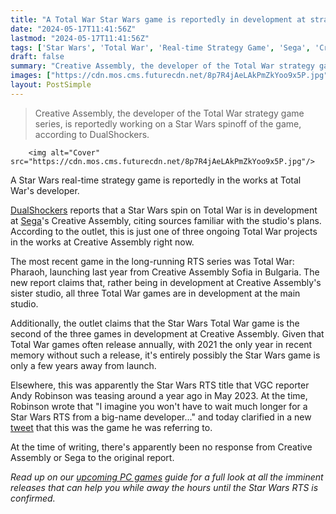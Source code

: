 ```yaml
---
title: "A Total War Star Wars game is reportedly in development at strategy game studio Creative Assembly"
date: "2024-05-17T11:41:56Z"
lastmod: "2024-05-17T11:41:56Z"
tags: ['Star Wars', 'Total War', 'Real-time Strategy Game', 'Sega', 'Creative Assembly', 'PC Games']
draft: false
summary: "Creative Assembly, the developer of the Total War strategy game series, is reportedly working on a Star Wars spinoff of the game, according to DualShockers."
images: ["https://cdn.mos.cms.futurecdn.net/8p7R4jAeLAkPmZkYoo9x5P.jpg"]
layout: PostSimple
---
```

> Creative Assembly, the developer of the Total War strategy game series, is reportedly working on a Star Wars spinoff of the game, according to DualShockers.


        <img alt="Cover" src="https://cdn.mos.cms.futurecdn.net/8p7R4jAeLAkPmZkYoo9x5P.jpg"/>
        
A Star Wars real-time strategy game is reportedly in the works at Total War's developer.

[DualShockers](https://www.dualshockers.com/total-war-star-wars-reportedly-in-works-at-creative-assembly/) reports that a Star Wars spin on Total War is in development at [Sega](https://www.gamesradar.com/tag/sega/)'s Creative Assembly, citing sources familiar with the studio's plans. According to the outlet, this is just one of three ongoing Total War projects in the works at Creative Assembly right now.

The most recent game in the long-running RTS series was Total War: Pharaoh, launching last year from Creative Assembly Sofia in Bulgaria. The new report claims that, rather being in development at Creative Assembly's sister studio, all three Total War games are in development at the main studio.

Additionally, the outlet claims that the Star Wars Total War game is the second of the three games in development at Creative Assembly. Given that Total War games often release annually, with 2021 the only year in recent memory without such a release, it's entirely possibly the Star Wars game is only a few years away from launch.

Elsewhere, this was apparently the Star Wars RTS title that VGC reporter Andy Robinson was teasing around a year ago in May 2023. At the time, Robinson wrote that "I imagine you won't have to wait much longer for a Star Wars RTS from a big-name developer..." and today clarified in a new [tweet](https://x.com/Andy_VGC/status/1791404066540511705) that this was the game he was referring to.

At the time of writing, there's apparently been no response from Creative Assembly or Sega to the original report.

*Read up on our *[<em>upcoming PC games</em>](https://www.gamesradar.com/new-pc-games/)* guide for a full look at all the imminent releases that can help you while away the hours until the Star Wars RTS is confirmed.*
        